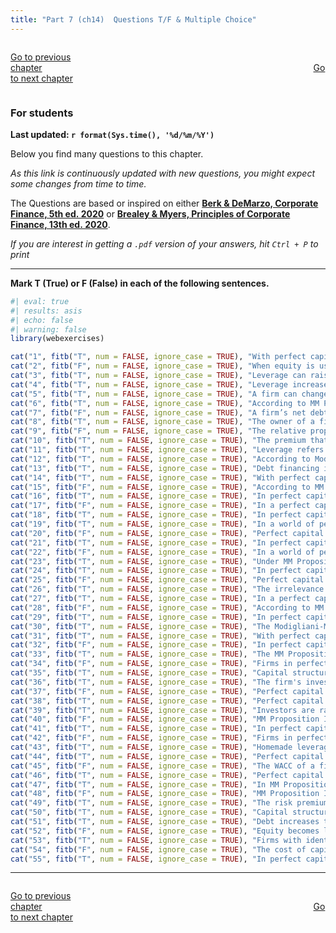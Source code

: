 ```yaml
---
title: "Part 7 (ch14)  Questions T/F & Multiple Choice"
---
```


::: {style="display: flex; justify-content: space-between; width: 100%;"}
[Go to previous chapter](p6tf.qmd){.btn .btn-primary role="button" data-toggle="tool" style="margin-right: 430px;"}
[Go to next chapter](p8tf.qmd){.btn .btn-primary role="button" data-toggle="tool"}
:::                
         
         
::: {.callout-warning}
### For students

**Last updated: `r format(Sys.time(), '%d/%m/%Y')`  **


Below you find many questions to this chapter. 

*As this link is continuously updated with new questions, you might expect some changes from time to time.*

The Questions are based or inspired on either [**Berk & DeMarzo, Corporate Finance, 5th ed. 2020**](https://www.amazon.com.br/Corporate-Finance-Global-Jonathan-Berk/dp/1292304154) or 
[**Brealey & Myers, Principles of Corporate Finance, 13th ed. 2020**](https://www.amazon.com.br/Principles-Corporate-Finance-Richard-Brealey/dp/1260565556/ref=sr_1_3?refinements=p_27%3ABrealey+Myers&s=books&sr=1-3).

*If you are interest in getting a `.pdf` version of your answers, hit `Ctrl + P` to print*

:::
___


**Mark T (True) or F (False) in each of the following sentences.**

::: {.webex-check .webex-box}

```r
#| eval: true
#| results: asis
#| echo: false
#| warning: false
library(webexercises)

cat("1", fitb("T", num = FALSE, ignore_case = TRUE), "With perfect capital markets, financial transactions are a zero-NPV activity that neither add nor destroy value on their own.",  "\n\n")
cat("2", fitb("F", num = FALSE, ignore_case = TRUE), "When equity is used without debt, the firm is said to be levered.",  "\n\n")
cat("3", fitb("T", num = FALSE, ignore_case = TRUE), "Leverage can raise a firm’s expected earnings per share and its return on equity, but it also increases the volatility of earnings per share and the riskiness of its equity.",  "\n\n")
cat("4", fitb("T", num = FALSE, ignore_case = TRUE), "Leverage increases the risk of equity and raises the equity cost of capital.",  "\n\n")
cat("5", fitb("T", num = FALSE, ignore_case = TRUE), "A firm can change its capital structure at any time by issuing new securities and using the funds to pay its existing investors.",  "\n\n")
cat("6", fitb("T", num = FALSE, ignore_case = TRUE), "According to MM Proposition I, with perfect capital markets, the value of a firm is independent of its capital structure.",  "\n\n")
cat("7", fitb("F", num = FALSE, ignore_case = TRUE), "A firm’s net debt is equal to its debt plus its holdings of cash and other risk-free securities.",  "\n\n")
cat("8", fitb("T", num = FALSE, ignore_case = TRUE), "The owner of a firm should choose the capital structure that maximizes the total value of the securities issued.",  "\n\n")
cat("9", fitb("F", num = FALSE, ignore_case = TRUE), "The relative proportions of debt, equity, and other securities make up a firm's investment policy.",  "\n\n")
cat("10", fitb("T", num = FALSE, ignore_case = TRUE), "The premium that investors demand for holding the company's equity increases as the company's D/E ratio increases, which leads to an increase in the cost of capital of levered equity.",  "\n\n")
cat("11", fitb("T", num = FALSE, ignore_case = TRUE), "Leverage refers to the practice of using debt or other financial instruments to magnify returns on equity investments, while unlevered equity means using only equity capital without debt.",  "\n\n")
cat("12", fitb("T", num = FALSE, ignore_case = TRUE), "According to Modigliani-Miller and the Law of One Price, in a world of perfect capital markets, two identical firms with the same cash flows should have the same market value, regardless of their capital structures.",  "\n\n")
cat("13", fitb("T", num = FALSE, ignore_case = TRUE), "Debt financing is a less expensive source of capital for a firm compared to equity financing.",  "\n\n")
cat("14", fitb("T", num = FALSE, ignore_case = TRUE), "With perfect capital markets, the risk of bankruptcy does not affect the value of the firm.", "\n\n")
cat("15", fitb("F", num = FALSE, ignore_case = TRUE), "According to MM Proposition II, the cost of equity decreases as the firm's debt-to-equity ratio increases.", "\n\n")
cat("16", fitb("T", num = FALSE, ignore_case = TRUE), "In perfect capital markets, all investors can borrow and lend at the same risk-free rate.", "\n\n")
cat("17", fitb("F", num = FALSE, ignore_case = TRUE), "In a perfect capital market, the capital structure of a firm affects the overall cost of capital.", "\n\n")
cat("18", fitb("T", num = FALSE, ignore_case = TRUE), "In perfect capital markets, firms do not face transaction costs when issuing or repurchasing securities.", "\n\n")
cat("19", fitb("T", num = FALSE, ignore_case = TRUE), "In a world of perfect capital markets, the financing decision is irrelevant to the firm's investment decision.", "\n\n")
cat("20", fitb("F", num = FALSE, ignore_case = TRUE), "Perfect capital markets assume that investors have different information than the firm's managers.", "\n\n")
cat("21", fitb("T", num = FALSE, ignore_case = TRUE), "In perfect capital markets, firms are able to rebalance their capital structure costlessly.", "\n\n")
cat("22", fitb("F", num = FALSE, ignore_case = TRUE), "In a world of perfect capital markets, there is an optimal capital structure that maximizes firm value.", "\n\n")
cat("23", fitb("T", num = FALSE, ignore_case = TRUE), "Under MM Proposition I, the value of the firm is determined solely by its real assets, not by the securities it issues.", "\n\n")
cat("24", fitb("T", num = FALSE, ignore_case = TRUE), "In perfect capital markets, the firm's choice of capital structure does not affect its investment policy.", "\n\n")
cat("25", fitb("F", num = FALSE, ignore_case = TRUE), "Perfect capital markets consider taxes and bankruptcy costs when determining the value of the firm.", "\n\n")
cat("26", fitb("T", num = FALSE, ignore_case = TRUE), "The irrelevance proposition of Modigliani and Miller assumes no agency costs in a world of perfect capital markets.", "\n\n")
cat("27", fitb("T", num = FALSE, ignore_case = TRUE), "In a perfect capital market, any gains from leverage are exactly offset by increased equity risk, leaving the firm's overall cost of capital unchanged.", "\n\n")
cat("28", fitb("F", num = FALSE, ignore_case = TRUE), "According to MM Proposition II, with perfect capital markets, the firm's weighted average cost of capital (WACC) decreases as more debt is added to the capital structure.", "\n\n")
cat("29", fitb("T", num = FALSE, ignore_case = TRUE), "In perfect capital markets, changes in capital structure affect the risk and return of the equity but do not affect the total value of the firm.", "\n\n")
cat("30", fitb("T", num = FALSE, ignore_case = TRUE), "The Modigliani-Miller propositions assume that all investors have access to the same set of investment opportunities.", "\n\n")
cat("31", fitb("T", num = FALSE, ignore_case = TRUE), "With perfect capital markets, capital structure decisions do not influence firm value.",  "\n\n")
cat("32", fitb("F", num = FALSE, ignore_case = TRUE), "In perfect capital markets, the value of a firm increases with more debt.",  "\n\n")
cat("33", fitb("T", num = FALSE, ignore_case = TRUE), "The MM Proposition I relies on the assumption of no taxes and no bankruptcy costs.",  "\n\n")
cat("34", fitb("F", num = FALSE, ignore_case = TRUE), "Firms in perfect capital markets can benefit from tax shields on debt.",  "\n\n")
cat("35", fitb("T", num = FALSE, ignore_case = TRUE), "Capital structure irrelevance assumes that investors can replicate firm leverage on their own.",  "\n\n")
cat("36", fitb("T", num = FALSE, ignore_case = TRUE), "The firm's investment decision should be independent of its financing decision in perfect capital markets.",  "\n\n")
cat("37", fitb("F", num = FALSE, ignore_case = TRUE), "Perfect capital markets require bankruptcy to be a real and costly risk.",  "\n\n")
cat("38", fitb("T", num = FALSE, ignore_case = TRUE), "Perfect capital markets assume no asymmetric information between managers and investors.",  "\n\n")
cat("39", fitb("T", num = FALSE, ignore_case = TRUE), "Investors are rational and price securities according to their risk in perfect capital markets.",  "\n\n")
cat("40", fitb("F", num = FALSE, ignore_case = TRUE), "MM Proposition II implies that the cost of debt increases with leverage.",  "\n\n")
cat("41", fitb("T", num = FALSE, ignore_case = TRUE), "In perfect capital markets, issuing debt does not change the total value of the firm.",  "\n\n")
cat("42", fitb("F", num = FALSE, ignore_case = TRUE), "Firms in perfect markets should always prefer debt over equity.",  "\n\n")
cat("43", fitb("T", num = FALSE, ignore_case = TRUE), "Homemade leverage allows investors to adjust their personal leverage regardless of the firm’s capital structure.",  "\n\n")
cat("44", fitb("T", num = FALSE, ignore_case = TRUE), "Perfect capital markets allow investors to undo the firm's financial choices.",  "\n\n")
cat("45", fitb("F", num = FALSE, ignore_case = TRUE), "The WACC of a firm declines as more low-cost debt is used in perfect capital markets.",  "\n\n")
cat("46", fitb("T", num = FALSE, ignore_case = TRUE), "Perfect capital markets do not include agency conflicts between equity holders and debt holders.",  "\n\n")
cat("47", fitb("T", num = FALSE, ignore_case = TRUE), "In MM Proposition I, leverage only reallocates returns between debt and equity.",  "\n\n")
cat("48", fitb("F", num = FALSE, ignore_case = TRUE), "MM Proposition II implies that total firm value increases as debt is added.",  "\n\n")
cat("49", fitb("T", num = FALSE, ignore_case = TRUE), "The risk premium on equity rises with leverage in perfect capital markets.",  "\n\n")
cat("50", fitb("T", num = FALSE, ignore_case = TRUE), "Capital structure does not impact the total cash flows to investors under MM Proposition I.",  "\n\n")
cat("51", fitb("T", num = FALSE, ignore_case = TRUE), "Debt increases the risk borne by equity holders, even if total firm risk remains unchanged.",  "\n\n")
cat("52", fitb("F", num = FALSE, ignore_case = TRUE), "Equity becomes less risky as a firm increases leverage in perfect capital markets.",  "\n\n")
cat("53", fitb("T", num = FALSE, ignore_case = TRUE), "Firms with identical future cash flows must have the same value, regardless of leverage.",  "\n\n")
cat("54", fitb("F", num = FALSE, ignore_case = TRUE), "The cost of capital of a firm can be lowered through financial engineering in perfect markets.",  "\n\n")
cat("55", fitb("T", num = FALSE, ignore_case = TRUE), "In perfect capital markets, capital structure does not alter the present value of free cash flows.",  "\n\n")

```

:::

                


       


___

<script src="https://giscus.app/client.js"
        data-repo="henriquecastror/EF_permanent"
        data-repo-id="R_kgDOLMIejg"
        data-category="General"
        data-category-id="DIC_kwDOLMIejs4Cc1yS"
        data-mapping="number"
        data-term="13"
        data-reactions-enabled="1"
        data-emit-metadata="0"
        data-input-position="bottom"
        data-theme="light"
        data-lang="en"
        crossorigin="anonymous"
        async>
</script>

::: {style="display: flex; justify-content: space-between; width: 100%;"}
[Go to previous chapter](p6tf.qmd){.btn .btn-primary role="button" data-toggle="tool" style="margin-right: 430px;"}
[Go to next chapter](p8tf.qmd){.btn .btn-primary role="button" data-toggle="tool"}
:::                
         